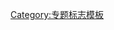 {{WPBannerMeta
|PROJECT                 = 视觉艺术
|BANNER_NAME             = Template:視覺藝術專題
|substcheck              = <includeonly>{{subst:</includeonly><includeonly>substcheck}}</includeonly>
|small                   = {{{small|}}}
|category                = {{{category|¬}}}
|listas                  = {{{listas|}}}

|IMAGE_LEFT              = WPVisualArts.svg
|QUALITY_SCALE           = extended
|class                   = {{{class|}}}
|importance              = {{{importance|}}}

|ASSESSMENT_LINK         = 
|COMMENTS                = yes
|COMMENTS_CAT            = 
|COMMENTS_FORCE          = yes

|MAIN_ARTICLE            = '''[[藝術]]'''相关条目
|PORTAL                  = 藝術
|PORTAL_IMG              = WPVA-khamsa.svg
|BOTTOM_TEXT             = 

}}<noinclude>{{documentation}}[[Category:专题标志模板]]</noinclude>